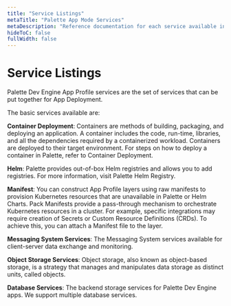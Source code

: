 ```yaml
---
title: "Service Listings"
metaTitle: "Palette App Mode Services"
metaDescription: "Reference documentation for each service available in Palette App Mode."
hideToC: false
fullWidth: false
---
```


# Service Listings


<Content>


Palette Dev Engine App Profile services are the set of services that can be put together for App Deployment. 

The basic services available are:

**Container Deployment**: Containers are methods of building, packaging, and deploying an application. A container includes the code, run-time, libraries, and all the dependencies required by a containerized workload. Containers are deployed to their target environment. For steps on how to deploy a container in Palette, refer to Container Deployment.

**Helm**: Palette provides out-of-box Helm registries and allows you to add registries. For more information, visit Palette Helm Registry.

**Manifest**: You can construct App Profile layers using raw manifests to provision Kubernetes resources that are unavailable in Palette or Helm Charts. Pack Manifests provide a pass-through mechanism to orchestrate Kubernetes resources in a cluster. For example, specific integrations may require creation of Secrets or Custom Resource Definitions (CRDs). To achieve this, you can attach a Manifest file to the layer.

**Messaging System Services**: The Messaging System services available for client-server data exchange and monitoring.

**Object Storage Services**: Object storage, also known as object-based storage, is a strategy that manages and manipulates data storage as distinct units, called objects.

**Database Services**: The backend storage services for Palette Dev Engine apps. We support multiple database services.

  <AppTiers />

</Content>